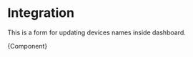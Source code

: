 
<Meta title="Modules/Integration" component={Integration} />

# Integration

This is a form for updating devices names inside dashboard.


<Canvas>
  <Story
    name="Integration"
    args={{
      logo: "/static/slack-new-logo.svg",
      title: "Slack",
      tagTitle1: "Chat",
      tagBgColor1: "#3F74F9",
      tagTitle2: "Notifikace",
      tagBgColor2: "#FFDB63",
      description: "Dostávejte všechna upozornění na kanálu, kde je chcete vidět.",
    }}>
    {Component}
  </Story>
</Canvas>
